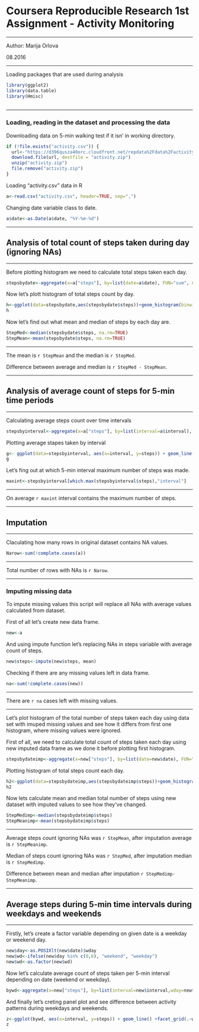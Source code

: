 # Coursera Reproducible Research 1st Assignment - Activity Monitoring


-------------------------------------------------------------------

Author: Marija Orlova

08.2016

-------------------------------------------------------------------- 


Loading packages that are used during analysis

```r
library(ggplot2)
library(data.table)
library(Hmisc)
                  
```

--------------------------------------------------------------------------------

### Loading, reading in the dataset and processing the data

Downloading data on 5-min walking test if it isn' in working directory.

```r
if (!file.exists("activity.csv")) {
  url<-"https://d396qusza40orc.cloudfront.net/repdata%2Fdata%2Factivity.zip"
  download.file(url, destfile = "activity.zip")
  unzip("activity.zip")
  file.remove("activity.zip")
}
```

Loading "activity.csv" data in R

```r
a<-read.csv("activity.csv", header=TRUE, sep=",")
```

Changing date variable class to date.

```r
a$date<-as.Date(a$date, "%Y-%m-%d")
```

-------------------------------------------------------------------------------------------------

## Analysis of total count of steps taken during day (ignoring NAs)

--------------------------------------------------------------------------------------------------

Before plotting histogram we need to calculate total steps taken each day.

```r
stepsbydate<-aggregate(x=a["steps"], by=list(date=a$date), FUN="sum", na.rm=TRUE)
```

Now let's plott histogram of total steps count by day.

```r
h<-ggplot(data=stepsbydate,aes(stepsbydate$steps))+geom_histogram(binwidth = 500)+ labs(title="Total count of steps taken during day", x ="Steps (NAs ingnored)", y= "Frequency")
h
```

Now let's find out what mean and median of steps by each day are.

```r
StepMed<-median(stepsbydate$steps, na.rm=TRUE)
StepMean<-mean(stepsbydate$steps, na.rm=TRUE)
```

---------------------------------------------------------------------------------------------------

The mean is `r StepMean` and the median is `r StepMed`.

Difference between average and median is `r StepMed - StepMean`.

---------------------------------------------------------------------------------------------------

## Analysis of average count of steps for 5-min time periods

-----------------------------------------------------------------------------------------------------

Calculating average steps count over time intervals

```r
stepsbyinterval<-aggregate(x=a["steps"], by=list(interval=a$interval), FUN="mean", na.rm=TRUE)
```

Plotting average stapes taken by interval

```r
g<- ggplot(data=stepsbyinterval, aes(x=interval, y=steps)) + geom_line() + labs(title="Time series plot of the average number of steps taken", x ="5-min interval", y= "Average steps count")
g
```


Let's fing out at which 5-min interval maximum number of steps was made.

```r
maxint<-stepsbyinterval[which.max(stepsbyinterval$steps),"interval"]
```

------------------------------------------------------------------------------------------------------

On average `r maxint` interval contains the maximum number of steps.

------------------------------------------------------------------------------------------------------

## Imputation

------------------------------------------------------------------------------------------------------

Claculating how many rows in original dataset contains NA values.

```r
Narow<-sum(!complete.cases(a))
```

----------------------------------------------

Total number of rows with NAs is `r Narow`.

----------------------------------------------

### Imputing missing data

To impute missing values this script will replace all NAs with average values calculated from dataset.

First of all let's create new data frame.

```r
new<-a
```

And using impute function let's replacing NAs in steps variable with average count of steps.

```r
new$steps<-impute(new$steps, mean)
```

Checking if there are any missing values left in data frame.

```r
na<-sum(!complete.cases(new))
```

---------------------------------------------------

There are `r na` cases left with missing values.

----------------------------------------------------

Let's plot histogram of the total number of steps taken each day using data set with imuped missing values and see how it differs from first one histogram, where missing values were ignored. 

First of all, we need to calculate total count of steps taken each day using new imputed data frame as we done it before plotting first histogram.

```r
stepsbydateimp<-aggregate(x=new["steps"], by=list(date=new$date), FUN="sum")
```

Plotting histogram of total steps count each day.

```r
h2<-ggplot(data=stepsbydateimp,aes(stepsbydateimp$steps))+geom_histogram(binwidth = 500)+ labs(title="Total count of steps taken during day", x ="Steps (Imputed values)", y= "Frequency")
h2
```

Now lets calculate mean and median total number of steps using new dataset with imputed values to see how they've changed. 

```r
StepMedimp<-median(stepsbydateimp$steps)
StepMeanimp<-mean(stepsbydateimp$steps)
```

-----------------------------------------------------------------------------------------------

Average steps count ignoring NAs was `r StepMean`, after imputation average is `r StepMeanimp`.

Median of steps count ignoring NAs was `r StepMed`, after imputation median is `r StepMedimp`.

Difference between mean and median after imputation `r StepMedimp-StepMeanimp`.

------------------------------------------------------------------------------------------------

## Average steps during 5-min time intervals during weekdays and weekends

------------------------------------------------------------------------------------------------

Firstly, let's create a factor variable depending on given date is a weekday or weekend day.

```r
new$day<-as.POSIXlt(new$date)$wday
new$wd<-ifelse(new$day %in% c(0,6), "weekend", "weekday")
new$wd<-as.factor(new$wd)
```

Now let's calculate average count of steps taken per 5-min interval depending on date (weekend or weekday).

```r
bywd<-aggregate(x=new["steps"], by=list(interval=new$interval,wday=new$wd),mean)
```

And finally let's creting panel plot and see difference between activity patterns during weekdays and weekends.

```r
z<-ggplot(bywd, aes(x=interval, y=steps)) + geom_line() +facet_grid(.~wday) +labs(title="Average number of steps taken per 5-minute interval across weekdays and weekends", x ="5-min interval", y= "Average steps (imputed values)")
z
```

